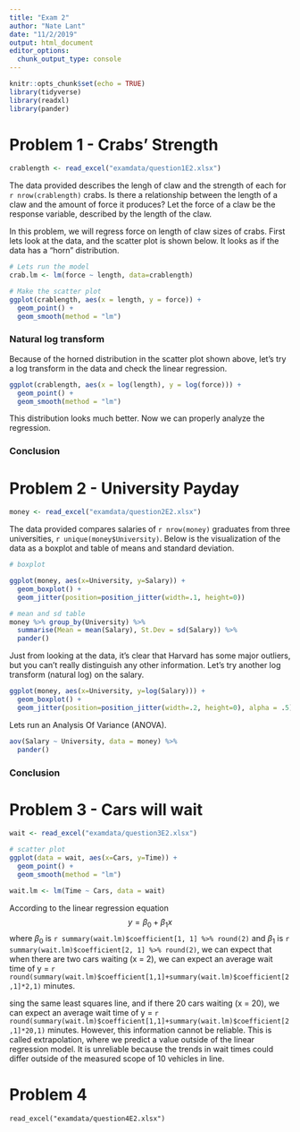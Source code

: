```yaml
---
title: "Exam 2"
author: "Nate Lant"
date: "11/2/2019"
output: html_document
editor_options: 
  chunk_output_type: console
---
```


```r
knitr::opts_chunk$set(echo = TRUE)
library(tidyverse)
library(readxl)
library(pander)
```

# Problem 1 - Crabs' Strength
```r
crablength <- read_excel("examdata/question1E2.xlsx")
```
The data provided describes the lengh of claw and the strength of each for `r nrow(crablength)` crabs. Is there a relationship between the length of a claw and the amount of force it produces? Let the force of a claw be the response variable, described by the length of the claw.

In this problem, we will regress force on length of claw sizes of crabs. First lets look at the data, and the scatter plot is shown below. It looks as if the data has a "horn" distribution.

```r
# Lets run the model
crab.lm <- lm(force ~ length, data=crablength)

# Make the scatter plot
ggplot(crablength, aes(x = length, y = force)) +
  geom_point() +
  geom_smooth(method = "lm")
```

### Natural log transform
Because of the horned distribution in the scatter plot shown above, let's try a log transform in the data and check the linear regression.
```r
ggplot(crablength, aes(x = log(length), y = log(force))) +
  geom_point() +
  geom_smooth(method = "lm")
```

<!-- This still has a curve in the distribution of log scores --> 
This distribution looks much better. Now we can properly analyze the regression.

### Conclusion



# Problem 2 - University Payday
```r
money <- read_excel("examdata/question2E2.xlsx")

```

The data provided compares salaries of `r nrow(money)` graduates from three universities, `r unique(money$University)`. Below is the visualization of the data as a boxplot and table of means and standard deviation.

```r
# boxplot

ggplot(money, aes(x=University, y=Salary)) +
  geom_boxplot() +
  geom_jitter(position=position_jitter(width=.1, height=0))

# mean and sd table
money %>% group_by(University) %>%
  summarise(Mean = mean(Salary), St.Dev = sd(Salary)) %>%
  pander()
```

Just from looking at the data, it's clear that Harvard has some major outliers, but you can't really distinguish any other information. Let's try another log transform (natural log) on the salary.

```r
ggplot(money, aes(x=University, y=log(Salary))) +
  geom_boxplot() +
  geom_jitter(position=position_jitter(width=.2, height=0), alpha = .5)
```

Lets run an Analysis Of Variance (ANOVA).

```r
aov(Salary ~ University, data = money) %>%
  pander()
```

### Conclusion

# Problem 3 - Cars will wait
```r
wait <- read_excel("examdata/question3E2.xlsx")
```



```r
# scatter plot
ggplot(data = wait, aes(x=Cars, y=Time)) +
  geom_point() +
  geom_smooth(method = "lm")
```

```r
wait.lm <- lm(Time ~ Cars, data = wait)
```

<!-- a) waht is the predicted mean waiting time with two cars in line? --> 
According to the linear regression equation 
$$ y = \beta_{0} + \beta_{1}x $$ where $\beta_{0}$ is `r summary(wait.lm)$coefficient[1, 1] %>% round(2)` and $\beta_{1}$ is `r summary(wait.lm)$coefficient[2, 1] %>% round(2)`, we can expect that when there are two cars waiting (x = 2), we can expect an average wait time of y = `r round(summary(wait.lm)$coefficient[1,1]+summary(wait.lm)$coefficient[2,1]*2,1)` minutes.

<!-- b) what about 20 cars! --> 
sing the same least squares line, and if there 20 cars waiting (x = 20), we can expect an average wait time of y = `r round(summary(wait.lm)$coefficient[1,1]+summary(wait.lm)$coefficient[2,1]*20,1)` minutes. However, this information cannot be reliable. This is called extrapolation, where we predict a value outside of the linear regression model. It is unreliable because the trends in wait times could differ outside of the measured scope of 10 vehicles in line.

# Problem 4
```{}
read_excel("examdata/question4E2.xlsx")

```